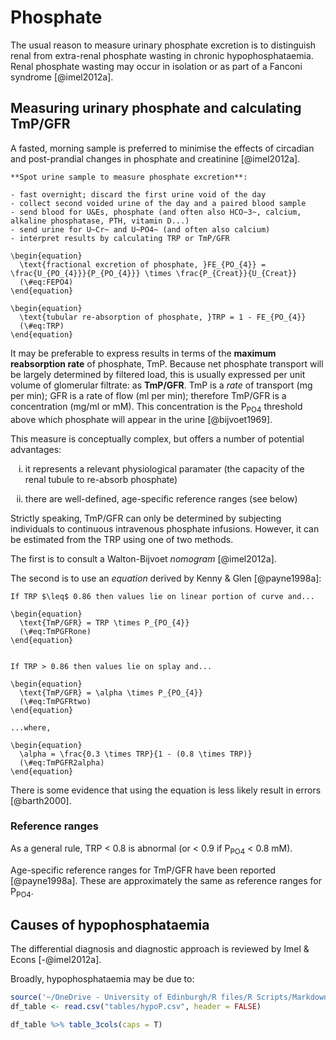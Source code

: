 # Phosphate

The usual reason to measure urinary phosphate excretion is to distinguish renal from extra-renal phosphate wasting in chronic hypophosphataemia.  Renal phosphate wasting may occur in isolation or as part of a Fanconi syndrome [@imel2012a].  

## Measuring urinary phosphate and calculating TmP/GFR {#TMPGFR}

A fasted, morning sample is preferred to minimise the effects of circadian and post-prandial changes in phosphate and creatinine [@imel2012a].  

```block2
**Spot urine sample to measure phosphate excretion**:  

- fast overnight; discard the first urine void of the day  
- collect second voided urine of the day and a paired blood sample  
- send blood for U&Es, phosphate (and often also HCO~3~, calcium, alkaline phosphatase, PTH, vitamin D...)  
- send urine for U~Cr~ and U~PO4~ (and often also calcium)  
- interpret results by calculating TRP or TmP/GFR  

```

```block2
\begin{equation}
  \text{fractional excretion of phosphate, }FE_{PO_{4}} = \frac{U_{PO_{4}}}{P_{PO_{4}}} \times \frac{P_{Creat}}{U_{Creat}}
  (\#eq:FEPO4)
\end{equation}

\begin{equation}
  \text{tubular re-absorption of phosphate, }TRP = 1 - FE_{PO_{4}}
  (\#eq:TRP)
\end{equation}

```

It may be preferable to express results in terms of the **maximum reabsorption rate** of phosphate, TmP.  Because net phosphate transport will be largely determined by filtered load, this is usually expressed per unit volume of glomerular filtrate: as **TmP/GFR**.  TmP is a *rate* of transport (mg per min); GFR is a rate of flow (ml per min); therefore TmP/GFR is a concentration (mg/ml or mM).  This concentration is the P~PO4~ threshold above which phosphate will appear in the urine [@bijvoet1969].  

This measure is conceptually complex, but offers a number of potential advantages: 

i) it represents a relevant physiological paramater (the capacity of the renal tubule to re-absorb phosphate)  

ii) there are well-defined, age-specific reference ranges (see below)  

Strictly speaking, TmP/GFR can only be determined by subjecting individuals to continuous intravenous phosphate infusions.  However, it can be estimated from the TRP using one of two methods.  

The first is to consult a Walton-Bijvoet *nomogram* [@imel2012a].

The second is to use an *equation* derived by Kenny & Glen [@payne1998a]: 

```block2
If TRP $\leq$ 0.86 then values lie on linear portion of curve and...

\begin{equation}
  \text{TmP/GFR} = TRP \times P_{PO_{4}}
  (\#eq:TmPGFRone)
\end{equation}

            
If TRP > 0.86 then values lie on splay and...

\begin{equation}
  \text{TmP/GFR} = \alpha \times P_{PO_{4}}
  (\#eq:TmPGFRtwo)
\end{equation}
      
...where,

\begin{equation}
  \alpha = \frac{0.3 \times TRP}{1 - (0.8 \times TRP)}
  (\#eq:TmPGFR2alpha)
\end{equation}

```

There is some evidence that using the equation is less likely result in errors [@barth2000].  

### Reference ranges

As a general rule, TRP < 0.8 is abnormal (or < 0.9 if P~PO4~ < 0.8 mM).  

Age-specific reference ranges for TmP/GFR have been reported [@payne1998a].  These are approximately the same as reference ranges for P~PO4~.  

## Causes of hypophosphataemia  

The differential diagnosis and diagnostic approach is reviewed by Imel & Econs [-@imel2012a].  

Broadly, hypophosphataemia may be due to:  

<!-- a) transcellular shifts (TmP/GFR not low):  -->
<!--   - respiratory alkalosis  -->
<!--   - re-feeding syndrome   -->

<!-- b) impaired GI absorption (TmP/GFR not low):  -->
<!--   - poor dietary intake  -->
<!--   - malabsorption (including in EtOH XS)  -->
<!--   - vitamin D deficient / impaired signalling  -->
<!--   - phosphate binders (including antacids)   -->

<!-- c) renal losses (TmP/GFR low):  -->
<!--   - FGF23-dep: inherited (e.g. XLH, fibrous dysplasia...)  -->
<!--   - FGF23-dep: acquired (e.g. tumour-associated osteomalacia, post-renal transplant...)  -->
<!--   - FGF23-indep: without Fanconi (hyperPTH, diuretics, HHRH)  -->
<!--   - FGF23-indep: with Fanconi syndrome (inherited or acquired)   -->

```r
source('~/OneDrive - University of Edinburgh/R files/R Scripts/Markdown_tables.R')
df_table <- read.csv("tables/hypoP.csv", header = FALSE)

df_table %>% table_3cols(caps = T)

```

